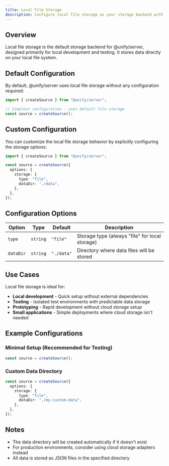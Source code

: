 ```yaml
---
title: Local File Storage
description: Configure local file storage as your storage backend with @unify/server
---
```


## Overview

Local file storage is the default storage backend for @unify/server, designed primarily for local development and testing. It stores data directly on your local file system.

## Default Configuration

By default, @unify/server uses local file storage without any configuration required:

```typescript
import { createSource } from "@unify/server";

// Simplest configuration - uses default file storage
const source = createSource();
```

## Custom Configuration

You can customize the local file storage behavior by explicitly configuring the storage options:

```typescript
import { createSource } from "@unify/server";

const source = createSource({
  options: {
    storage: {
      type: "file",
      dataDir: "./data",
    },
  },
});
```

## Configuration Options

| Option | Type | Default | Description |
|--------|------|---------|-------------|
| `type` | `string` | `"file"` | Storage type (always "file" for local storage) |
| `dataDir` | `string` | `"./data"` | Directory where data files will be stored |

## Use Cases

Local file storage is ideal for:
- **Local development** - Quick setup without external dependencies
- **Testing** - Isolated test environments with predictable data storage
- **Prototyping** - Rapid development without cloud storage setup
- **Small applications** - Simple deployments where cloud storage isn't needed

## Example Configurations

### Minimal Setup (Recommended for Testing)
```typescript
const source = createSource();
```

### Custom Data Directory
```typescript
const source = createSource({
  options: {
    storage: {
      type: "file",
      dataDir: "./my-custom-data",
    },
  },
});
```

## Notes

- The data directory will be created automatically if it doesn't exist
- For production environments, consider using cloud storage adapters instead
- All data is stored as JSON files in the specified directory

